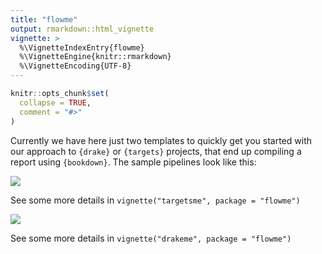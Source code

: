 ```yaml
---
title: "flowme"
output: rmarkdown::html_vignette
vignette: >
  %\VignetteIndexEntry{flowme}
  %\VignetteEngine{knitr::rmarkdown}
  %\VignetteEncoding{UTF-8}
---
```


```r
knitr::opts_chunk$set(
  collapse = TRUE,
  comment = "#>"
)
```


Currently we have here just two templates to quickly 
get you started with our approach to `{drake}` or `{targets}` projects, that end up compiling a report using `{bookdown}`. The sample pipelines look like this:

![](https://github.com/edalfon/flowme/raw/master/man/figures/README-targets-graph.png)<!-- -->

See some more details in `vignette("targetsme", package = "flowme")`

![](https://github.com/edalfon/flowme/raw/master/man/figures/README-drake-graph.png)<!-- -->

See some more details in `vignette("drakeme", package = "flowme")`



